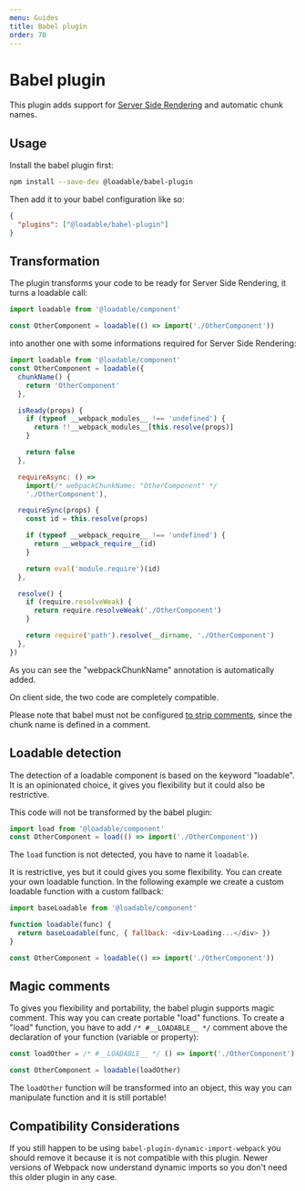 ```yaml
---
menu: Guides
title: Babel plugin
order: 70
---
```


# Babel plugin

This plugin adds support for [Server Side Rendering](/docs/server-side-rendering) and automatic chunk names.

## Usage

Install the babel plugin first:

```bash
npm install --save-dev @loadable/babel-plugin
```

Then add it to your babel configuration like so:

```json
{
  "plugins": ["@loadable/babel-plugin"]
}
```

## Transformation

The plugin transforms your code to be ready for Server Side Rendering, it turns a loadable call:

```js
import loadable from '@loadable/component'

const OtherComponent = loadable(() => import('./OtherComponent'))
```

into another one with some informations required for Server Side Rendering:

```js
import loadable from '@loadable/component'
const OtherComponent = loadable({
  chunkName() {
    return 'OtherComponent'
  },

  isReady(props) {
    if (typeof __webpack_modules__ !== 'undefined') {
      return !!__webpack_modules__[this.resolve(props)]
    }

    return false
  },

  requireAsync: () =>
    import(/* webpackChunkName: "OtherComponent" */
    './OtherComponent'),

  requireSync(props) {
    const id = this.resolve(props)

    if (typeof __webpack_require__ !== 'undefined') {
      return __webpack_require__(id)
    }

    return eval('module.require')(id)
  },

  resolve() {
    if (require.resolveWeak) {
      return require.resolveWeak('./OtherComponent')
    }

    return require('path').resolve(__dirname, './OtherComponent')
  },
})
```

As you can see the "webpackChunkName" annotation is automatically added.

On client side, the two code are completely compatible.

Please note that babel must not be configured [to strip comments](https://babeljs.io/docs/en/options#comments), since the chunk name is defined in a comment.

## Loadable detection

The detection of a loadable component is based on the keyword "loadable". It is an opinionated choice, it gives you flexibility but it could also be restrictive.

This code will not be transformed by the babel plugin:

```js
import load from '@loadable/component'
const OtherComponent = load(() => import('./OtherComponent'))
```

The `load` function is not detected, you have to name it `loadable`.

It is restrictive, yes but it could gives you some flexibility. You can create your own loadable function. In the following example we create a custom loadable function with a custom fallback:

```js
import baseLoadable from '@loadable/component'

function loadable(func) {
  return baseLoadable(func, { fallback: <div>Loading...</div> })
}

const OtherComponent = loadable(() => import('./OtherComponent'))
```

## Magic comments

To gives you flexibility and portability, the babel plugin supports magic comment. This way you can create portable "load" functions. To create a "load" function, you have to add `/* #__LOADABLE__ */` comment above the declaration of your function (variable or property):

```js
const loadOther = /* #__LOADABLE__ */ () => import('./OtherComponent')

const OtherComponent = loadable(loadOther)
```

The `loadOther` function will be transformed into an object, this way you can manipulate function and it is still portable!

## Compatibility Considerations

If you still happen to be using `babel-plugin-dynamic-import-webpack` you should remove it because it is not compatible with this plugin. Newer versions of Webpack now understand dynamic imports so you don't need this older plugin in any case.
